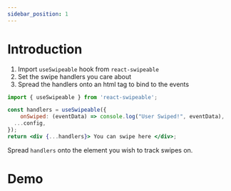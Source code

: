 ```yaml
---
sidebar_position: 1
---
```


# Introduction

1. Import `useSwipeable` hook from `react-swipeable`
2. Set the swipe handlers you care about
3. Spread the handlers onto an html tag to bind to the events

```jsx
import { useSwipeable } from 'react-swipeable';

const handlers = useSwipeable({
    onSwiped: (eventData) => console.log("User Swiped!", eventData),
  ...config,
});
return <div {...handlers}> You can swipe here </div>;
```

Spread `handlers` onto the element you wish to track swipes on.

# Demo



<Simple />